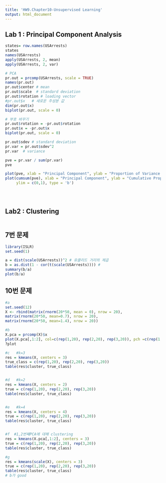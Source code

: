 ```yaml
---
title: 'HW9.Chapter10-Unsupervised Learning'
output: html_document
---
```


## Lab 1 : Principal Component Analysis
```r
states= row.names(USArrests)
states
names(USArrests)
apply(USArrests, 2, mean)
apply(USArrests, 2, var)

# PCA
pr.out = prcomp(USArrests, scale = TRUE)
names(pr.out)
pr.out$center # mean
pr.out$scale  # standard deviation
pr.out$rotation # loading vector 
#pr.out$x   # 새로운 주성분 값 
dim(pr.out$x)
biplot(pr.out, scale = 0)

# 부호 바꾸기
pr.out$rotation = -pr.out$rotation
pr.out$x = -pr.out$x
biplot(pr.out, scale = 0)

pr.out$sdev # standard deviation 
pr.var = pr.out$sdev^2
pr.var  # variance

pve = pr.var / sum(pr.var)
pve

plot(pve, xlab = "Principal Component", ylab = "Proportion of Variance Explained", ylim = c(0,1), type='b')
plot(cumsum(pve), xlab = "Principal Component", ylab = "Cumulative Proportion of Variance Explained", 
     ylim = c(0,1), type = 'b')





```

## Lab2 : Clustering
```r


```


## 7번 문제 
```r
library(ISLR)
set.seed(1)

a = dist(scale(USArrests))^2 # 유클리드 거리의 제곱 
b = as.dist(1 - cor(t(scale(USArrests)))) # 
summary(b/a)
plot(b/a)
```

## 10번 문제 
```r
#a
set.seed(12)
X <- rbind(matrix(rnorm(20*50, mean = 0), nrow = 20),
matrix(rnorm(20*50, mean=0.7), nrow = 20),
matrix(rnorm(20*50, mean=1.4), nrow = 20))

#b
X.pca = prcomp(X)$x
plot(X.pca[,1:2], col=c(rep(1,20), rep(2,20), rep(3,20)), pch =c(rep(1,20), rep(2,20), rep(3,20)))
?plot

#c   #k=3
res = kmeans(X, centers = 3)
true_class = c(rep(1,20), rep(2,20), rep(3,20))
table(res$cluster, true_class)


#d   #k=2
res = kmeans(X, centers = 2)
true = c(rep(1,20), rep(2,20), rep(3,20))
table(res$cluster, true_class)


#e   #k=4
res = kmeans(X, centers = 4)
true = c(rep(1,20), rep(2,20), rep(3,20))
table(res$cluster, true_class)


#f  #1,2번째PCA에 대해 clustering
res = kmeans(X.pca[,1:2], centers = 3)
true = c(rep(1,20), rep(2,20), rep(3,20))
table(res$cluster, true_class)

#g
res = kmeans(scale(X), centers = 3)
true = c(rep(1,20), rep(2,20), rep(3,20))
table(res$cluster, true_class)
# b가 good 

```
